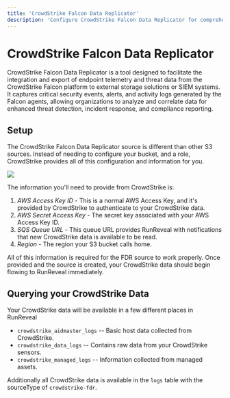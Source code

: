 ```yaml
---
title: 'CrowdStrike Falcon Data Replicator'
description: 'Configure CrowdStrike Falcon Data Replicator for comprehensive endpoint telemetry collection. Export threat data and security events to external storage for enhanced analysis and compliance.'
---
```


# CrowdStrike Falcon Data Replicator

CrowdStrike Falcon Data Replicator is a tool designed to facilitate the integration and export of endpoint telemetry and threat data from the CrowdStrike Falcon platform to external storage solutions or SIEM systems. It captures critical security events, alerts, and activity logs generated by the Falcon agents, allowing organizations to analyze and correlate data for enhanced threat detection, incident response, and compliance reporting.

## Setup

The CrowdStrike Falcon Data Replicator source is different than other S3 sources.
Instead of needing to configure your bucket, and a role, CrowdStrike provides all
of this configuration and information for you.

<img src="/crowdstrike-fdr-1.png"/>

The information you'll need to provide from CrowdStrike is:
1. *AWS Access Key ID* - This is a normal AWS Access Key, and it's provided by CrowdStrike
   to authenticate to your CrowdStrike data.
2. *AWS Secret Access Key* - The secret key associated with your AWS Access Key ID.
3. *SQS Queue URL* - This queue URL provides RunReveal with notifications that new
   CrowdStrike data is available to be read.
4. *Region* - The region your S3 bucket calls home.

All of this information is required for the FDR source to work properly. Once provided
and the source is created, your CrowdStrike data should begin flowing to RunReveal
immediately.

## Querying your CrowdStrike Data
Your CrowdStrike data will be available in a few different places in RunReveal
 - `crowdstrike_aidmaster_logs` -- Basic host data collected from CrowdStrike.
 - `crowdstrike_data_logs` -- Contains raw data from your CrowdStrike sensors.
 - `crowdstrike_managed_logs` -- Information collected from managed assets.

 Additionally all CrowdStrike data is available in the `logs` table with
 the sourceType of `crowdstrike-fdr`.